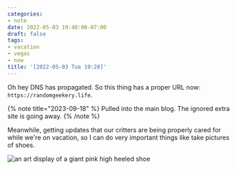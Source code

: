 ```yaml
---
categories:
- note
date: 2022-05-03 19:40:00-07:00
draft: false
tags:
- vacation
- vegas
- now
title: '[2022-05-03 Tue 19:28]'
---
```


Oh hey DNS has propagated. So this thing has a proper URL now: `https://randomgeekery.life`.

{% note title="2023-09-18" %}
Pulled into the main blog. The ignored extra site is going away.
{% /note %}

Meanwhile, getting updates that our critters are being properly cared for while we're on vacation, so I can do very important things like take pictures of shoes.

![an art display of a giant pink high heeled shoe](/img/2022/a-shoe-in-vegas.jpeg "A show in Vegas")
